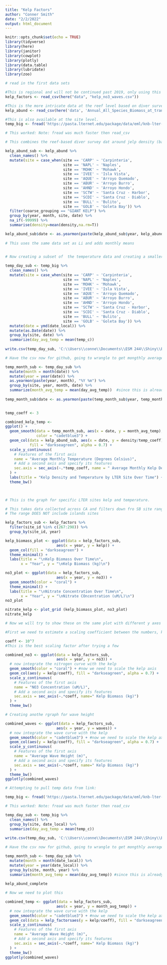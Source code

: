 ```yaml
---
title: "Kelp Factors"
author: "Conner Smith"
date: "2/2/2022"
output: html_document
---
```


```r
knitr::opts_chunk$set(echo = TRUE)
library(tidyverse)
library(here)
library(janitor)
library(cowplot)
library(plotly)
library(data.table)
library(lubridate)
library(zoo)

```

```r
# read in the first data sets

#This is regional and will not be continued past 2019, only using this to get the nitrate graph level and map kelp biomass across the region 
kelp_factors <- read_csv(here("data", "kelp_no3_waves.csv"))

#This is the more intricate data at the reef level based on diver surveys instead of the landsat images. 
kelp_abund <- read_csv(here('data', 'Annual_All_Species_Biomass_at_transect_20210108.csv'))

#This is also available at the site level. 
temp_big <- fread('https://pasta.lternet.edu/package/data/eml/knb-lter-sbc/13/26/d707a45a2cd6eee1d016d99844d537da')

# This worked: Note: fread was much faster then read_csv

```


```r
# This combines the reef-based diver survey dat around jelp density (based on fronds) with the temperature data also collected at the reef site level. 

kelp_abund_sub <- kelp_abund %>%
  clean_names() %>% 
  mutate(site = case_when(site == 'CARP' ~ 'Carpinteria',
                          site == 'NAPL' ~ 'Naples',
                          site == 'MOHK' ~ 'Mohawk',
                          site == 'IVEE' ~ 'Isla Vista',
                          site == 'AQUE' ~ 'Arroyo Quemado',
                          site == 'ABUR' ~ 'Arroyo Burro',
                          site == 'AHND' ~ 'Arroyo Hondo',
                          site == 'SCTW' ~ 'Santa Cruz - Harbor',
                          site == 'SCDI' ~ 'Santa Cruz - Diablo',
                          site == 'BULL' ~ 'Bulito',
                          site == 'GOLB' ~ 'Goleta Bay')) %>% 
  filter(coarse_grouping == "GIANT KELP") %>%
  group_by(year, month, site, date) %>% 
  na_if(-99999) %>% 
  summarise(density=mean(density,na.rm=T)) 

kelp_abund_sub$date <- as.yearmon(paste(kelp_abund_sub$year, kelp_abund_sub$month), "%Y %m")
  
# This uses the same data set as Li and adds monthly means 
  

# Now creating a subset of  the temperature data and creating a smaller csv for github 

temp_day_sub <- temp_big %>% 
  clean_names() %>%
  mutate(site = case_when(site == 'CARP' ~ 'Carpinteria',
                          site == 'NAPL' ~ 'Naples',
                          site == 'MOHK' ~ 'Mohawk',
                          site == 'IVEE' ~ 'Isla Vista',
                          site == 'AQUE' ~ 'Arroyo Quemado',
                          site == 'ABUR' ~ 'Arroyo Burro',
                          site == 'AHND' ~ 'Arroyo Hondo',
                          site == 'SCTW' ~ 'Santa Cruz - Harbor',
                          site == 'SCDI' ~ 'Santa Cruz - Diablo',
                          site == 'BULL' ~ 'Bulito',
                          site == 'GOLB' ~ 'Goleta Bay')) %>% 
  mutate(date = ymd(date_local)) %>% 
  mutate(as.Date(date)) %>%
  group_by(site, date) %>% 
  summarize(day_avg_temp = mean(temp_c))
  
write.csv(temp_day_sub, 'C:\\Users\\conne\\Documents\\ESM 244\\Shiny\\ESM244_SBC_LTER_Shiny\\data\\daily_avg_temp.csv', row.names = FALSE)

# Have the csv now for github, going to wrangle to get mongthly averages. 

temp_month_sub <- temp_day_sub %>% 
  mutate(month = month(date)) %>% 
  mutate(year = year(date)) %>%
  as.yearmon(paste(year, month), "%Y %m") %>% 
  group_by(site, year, month, date) %>% 
  summarize(month_avg_temp = mean(day_avg_temp))  #since this is already a daily average 
 
temp_month_sub$date <- as.yearmon(paste(temp_month_sub$year, temp_month_sub$month), "%Y %m")
         

temp_coeff <- 3

combined_kelp_temp <- 
ggplot() +
  geom_smooth(data = temp_month_sub, aes(x = date, y = month_avg_temp),
              color = "cadetblue3") +  
  geom_col(data = kelp_abund_sub, aes(x = date, y = density/temp_coeff),
           fill = "darkseagreen", alpha = 0.7) +
  scale_y_continuous(
    # Features of the first axis
    name = "Average Monthly Temperature (Degrees Celsius)",
    # Add a second axis and specify its features
    sec.axis = sec_axis(~.*temp_coeff, name = " Average Monthly Kelp Density (Fronds per meter squared)")
  ) +
  labs(title = "Kelp Density and Temperature by LTER Site Over Time") +
  theme_bw()
  


# This is the graph for specific LTER sites kelp and temperature. 
```

```r
# This takes data collected across CA and filters down fro SB site range 
# The range DOES NOT include islands sites 

kelp_factors_sub <- kelp_factors %>% 
  filter(site_id %in% c(267:298)) %>% 
  group_by(site_id, year)

kelp_biomass_plot <- ggplot(data = kelp_factors_sub, 
                       aes(x = year, y = kelp)) +
  geom_col(fill = "darkseagreen") +
  theme_minimal() +
  labs(title = "\nKelp Biomass Over Time\n", 
       x = "Year", y = "\nKelp Biomass (kg)\n")

no3_plot <- ggplot(data = kelp_factors_sub, 
                       aes(x = year, y = no3)) +
  geom_smooth(color = "coral") +
  theme_minimal() +
  labs(title = "\nNitrate Concentration Over Time\n", 
       x = "Year", y = "\nNitrate COncentration (uM/L)\n")
no3_plot

nitrate_kelp <- plot_grid (kelp_biomass_plot, no3_plot)
nitrate_kelp

# Now we will try to show these on the same plot with different y axes 

#First we need to estimate a scaling coefficient between the numbers, kelp biomass numbers generally 4 orders of magnitude larger (e.g. 10^7)

coeff <- 10^7
#This is the best scaling factor after trying a few 

combined_no3 <- ggplot(data = kelp_factors_sub, 
                       aes(x = year, y = no3)) +
  # now integrate the nitrogen curve with the kelp
  geom_smooth(color = "coral") + #now we need to scale the kelp axis  
  geom_col(aes(y = kelp/coeff), fill = "darkseagreen", alpha = 0.7) +
  scale_y_continuous(
    # Features of the first axis
    name = "NO3 Concentration (uM/L)",
    # Add a second axis and specify its features
    sec.axis = sec_axis(~.*coeff, name=" Kelp Biomass (kg)")
  ) +
  theme_bw()
```

```r
# Creating anothe rgraph for wave height 

combined_waves <- ggplot(data = kelp_factors_sub, 
                       aes(x = year, y = waves)) +
  # now integrate the wave curve with the kelp
  geom_smooth(color = "cadetblue3") + #now we need to scale the kelp axis  
  geom_col(aes(y = kelp/coeff), fill = "darkseagreen", alpha = 0.7) +
  scale_y_continuous(
    # Features of the first axis
    name = "Average Wave Height (m)",
    # Add a second axis and specify its features
    sec.axis = sec_axis(~.*coeff, name=" Kelp Biomass (kg)")
  ) +
  theme_bw()
ggplotly(combined_waves)

```

```r
# Attempting to pull temp data from link: 

temp_big <- fread('https://pasta.lternet.edu/package/data/eml/knb-lter-sbc/13/26/d707a45a2cd6eee1d016d99844d537da')

# This worked: Note: fread was much faster then read_csv

temp_day_sub <- temp_big %>% 
  clean_names() %>% 
  group_by(site, date_local) %>% 
  summarize(day_avg_temp = mean(temp_c))
  
write.csv(temp_day_sub, 'C:\\Users\\conne\\Documents\\ESM 244\\Shiny\\ESM244_SBC_LTER_Shiny\\data\\daily_avg_temp.csv', row.names = FALSE)

# Have the csv now for github, going to wrangle to get mongthly averages. 

temp_month_sub <- temp_day_sub %>% 
  mutate(month = month(date_local)) %>% 
  mutate(year = year(date_local)) %>% 
  group_by(site, month, year) %>% 
  summarize(month_avg_temp = mean(day_avg_temp)) #since this is already a daily average 
  
kelp_abund_complete

# Now we need to plot this 

combined_temp <- ggplot(data = kelp_factors_sub, 
                       aes(x = year, y = month_avg_temp)) +
  # now integrate the wave curve with the kelp
  geom_smooth(color = "cadetblue3") + #now we need to scale the kelp axis  
  geom_col(data = kelp_factorsaes(y = kelp/coeff), fill = "darkseagreen", alpha = 0.7) +
  scale_y_continuous(
    # Features of the first axis
    name = "Average Wave Height (m)",
    # Add a second axis and specify its features
    sec.axis = sec_axis(~.*coeff, name=" Kelp Biomass (kg)")
  ) +
  theme_bw()
ggplotly(combined_waves)

```

